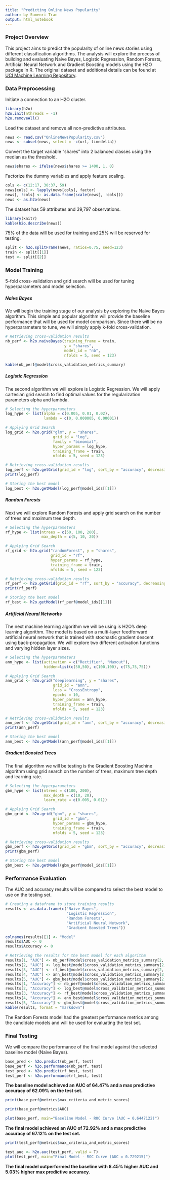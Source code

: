 ---
title: "Predicting Online News Popularity"
author: by Sumenri Tran
output: html_notebook
---

### Project Overview
This project aims to predict the popularity of online news stories using different classification algorithms. The analysis will explore the process of building and evaluating Naive Bayes, Logistic Regression, Random Forests, Artificial Neural Network and Gradient Boosting models using the H2O package in R. The original dataset and additional details can be found at [UCI Machine Learning Repository](https://archive.ics.uci.edu/ml/datasets/Online+News+Popularity).

### Data Preprocessing

Initiate a connection to an H2O cluster.
```{r, echo=TRUE, message=FALSE, warning=FALSE, results=FALSE}
library(h2o)
h2o.init(nthreads = -1)
h2o.removeAll()
```

Load the dataset and remove all non-predictive attributes.
```{r, echo=TRUE, message=FALSE, warning=FALSE, results=FALSE}
news <- read.csv("OnlineNewsPopularity.csv")
news <- subset(news, select = -c(url, timedelta))
```

Convert the target variable "shares" into 2 balanced classes using the median as the threshold.
```{r, echo=TRUE, message=FALSE, warning=FALSE, results=FALSE}
news$shares <- ifelse(news$shares >= 1400, 1, 0)
```

Factorize the dummy variables and apply feature scaling.
```{r, echo=TRUE, message=FALSE, warning=FALSE, results=FALSE}
cols <- c(12:17, 30:37, 59)
news[cols] <- lapply(news[cols], factor)
news[, !cols] <- as.data.frame(scale(news[, !cols]))
news <- as.h2o(news)
```
The dataset has 59 attributes and 39,797 observations.
```{r, echo=TRUE, message=FALSE, warning=FALSE}
library(knitr)
kable(h2o.describe(news))
```

75% of the data will be used for training and 25% will be reserved for testing.
```{r, echo=TRUE, message=FALSE, warning=FALSE, results=FALSE}
split <- h2o.splitFrame(news, ratios=0.75, seed=123)
train <- split[[1]]
test <- split[[2]]
```

### Model Training
5-fold cross-validation and grid search will be used for tuning hyperparameters and model selection.

##### Naive Bayes
We will begin the training stage of our analysis by exploring the Naive Bayes algorithm. This simple and popular algorithm will provide the baseline performance that will be used for model comparison. Since there will be no hyperparameters to tune, we will simply apply k-fold cross-validation.
```{r, echo=TRUE, message=FALSE, warning=FALSE, results=FALSE}
# Retrieving cross-validation results
nb_perf <- h2o.naiveBayes(training_frame = train,
                          y = "shares", 
                          model_id = "nb",
                          nfolds = 5, seed = 123)
```

```{r}
kable(nb_perf@model$cross_validation_metrics_summary)
```

##### Logistic Regression
The second algorithm we will explore is Logistic Regression. We will apply cartesian grid search to find optimal values for the regularization parameters alpha and lambda.
```{r, echo=TRUE, message=FALSE, warning=FALSE, results=FALSE}
# Selecting the hyperparameters
log_hype <- list(alpha = c(0.005, 0.01, 0.02), 
                 lambda = c(0, 0.000005, 0.00001))

# Applying Grid Search
log_grid <- h2o.grid("glm", y = "shares", 
                     grid_id = "log",
                     family = "binomial",
                     hyper_params = log_hype, 
                     training_frame = train,
                     nfolds = 5, seed = 123)
```

```{r}
# Retrieving cross-validation results
log_perf <- h2o.getGrid(grid_id = "log", sort_by = "accuracy", decreasing = T)
print(log_perf)

# Storing the best model
log_best <- h2o.getModel(log_perf@model_ids[[1]])
```

##### Random Forests
Next we will explore Random Forests and apply grid search on the number of trees and maximum tree depth.
```{r, echo=TRUE, message=FALSE, warning=FALSE, results=FALSE}
# Selecting the hyperparameters
rf_hype <- list(ntrees = c(50, 100, 200), 
                max_depth = c(5, 10, 20))

# Applying Grid Search
rf_grid <- h2o.grid("randomForest", y = "shares", 
                    grid_id = "rf",
                    hyper_params = rf_hype, 
                    training_frame = train, 
                    nfolds = 5, seed = 123)
```

```{r}
# Retrieving cross-validation results
rf_perf <- h2o.getGrid(grid_id = "rf", sort_by = "accuracy", decreasing = T)
print(rf_perf)

# Storing the best model
rf_best <- h2o.getModel(rf_perf@model_ids[[1]])
```

##### Artificial Neural Networks
The next machine learning algorithm we will be using is H2O's deep learning algorithm. The model is based on a multi-layer feedforward artificial neural network that is trained with stochastic gradient descent using back-propagation. We will explore two different activation functions and varying hidden layer sizes.
```{r, echo=TRUE, message=FALSE, warning=FALSE, results=FALSE}
# Selecting the hyperparameters
ann_hype <- list(activation = c("Rectifier", "Maxout"),
                 hidden=list(c(50,50), c(100,100), c(75,75,75)))

# Applying Grid Search
ann_grid <- h2o.grid("deeplearning", y = "shares", 
                     grid_id = "ann",
                     loss = "CrossEntropy",
                     epochs = 10,
                     hyper_params = ann_hype, 
                     training_frame = train, 
                     nfolds = 5, seed = 123)
```

```{r}
# Retrieving cross-validation results
ann_perf <- h2o.getGrid(grid_id = "ann", sort_by = "accuracy", decreasing = T)
print(ann_perf)

# Storing the best model
ann_best <- h2o.getModel(ann_perf@model_ids[[1]])
```

##### Gradient Boosted Trees
The final algorithm we will be testing is the Gradient Boosting Machine algorithm using grid search on the number of trees, maximum tree depth and learning rate.
```{r, echo=TRUE, message=FALSE, warning=FALSE, results=FALSE}
# Selecting the hyperparameters
gbm_hype <- list(ntrees = c(100, 200), 
                 max_depth = c(10, 20), 
                 learn_rate = c(0.005, 0.01))

# Applying Grid Search
gbm_grid <- h2o.grid("gbm", y = "shares", 
                     grid_id = "gbm",
                     hyper_params = gbm_hype, 
                     training_frame = train, 
                     nfolds = 5, seed = 123)
```

```{r}
# Retrieving cross-validation results
gbm_perf <- h2o.getGrid(grid_id = "gbm", sort_by = "accuracy", decreasing = T)
print(gbm_perf)

# Storing the best model
gbm_best <- h2o.getModel(gbm_perf@model_ids[[1]])
```

### Performance Evaluation
The AUC and accuracy results will be compared to select the best model to use on the testing set.
```{r}
# Creating a dataframe to store training results
results <- as.data.frame(c("Naive Bayes",
                           "Logistic Regression",
                           "Random Forests",
                           "Artificial Neural Network", 
                           "Gradient Boosted Trees"))

colnames(results)[1] <- "Model"
results$AUC <- 0
results$Accuracy <- 0

# Retrieving the results for the best model for each algorithm
results[1, "AUC"] <- nb_perf@model$cross_validation_metrics_summary[2, 1]
results[2, "AUC"] <- log_best@model$cross_validation_metrics_summary[2, 1]
results[3, "AUC"] <- rf_best@model$cross_validation_metrics_summary[2, 1]
results[4, "AUC"] <- ann_best@model$cross_validation_metrics_summary[2, 1]
results[5, "AUC"] <- gbm_best@model$cross_validation_metrics_summary[2, 1]
results[1, "Accuracy"] <- nb_perf@model$cross_validation_metrics_summary[1, 1]
results[2, "Accuracy"] <- log_best@model$cross_validation_metrics_summary[1, 1]
results[3, "Accuracy"] <- rf_best@model$cross_validation_metrics_summary[1, 1]
results[4, "Accuracy"] <- ann_best@model$cross_validation_metrics_summary[1, 1]
results[5, "Accuracy"] <- gbm_best@model$cross_validation_metrics_summary[1, 1]
kable(results, format = "markdown")
```
The Random Forests model had the greatest performance metrics among the candidate models and will be used for evaluating the test set.

### Final Testing
We will compare the performance of the final model against the selected baseline model (Naive Bayes).
```{r, echo=TRUE, message=FALSE, warning=FALSE, results=FALSE}
base_pred <- h2o.predict(nb_perf, test)
base_perf <- h2o.performance(nb_perf, test)
test_pred <- h2o.predict(rf_best, test)
test_perf <- h2o.performance(rf_best, test)
```
**The baseline model achieved an AUC of 64.47% and a max predictive accuracy of 62.09% on the test set.** 
```{r}
print(base_perf@metrics$max_criteria_and_metric_scores)
```

```{r}
print(base_perf@metrics$AUC)
```
```{r}
plot(base_perf, main="Baseline Model - ROC Curve (AUC = 0.6447122)")
```

**The final model achieved an AUC of 72.92% and a max predictive accuracy of 67.12% on the test set.** 
```{r}
print(test_perf@metrics$max_criteria_and_metric_scores)
```

```{r}
test_auc <- h2o.auc(test_perf, valid = T)
plot(test_perf, main="Final Model - ROC Curve (AUC = 0.729215)")
```
**The final model outperformed the baseline with 8.45% higher AUC and 5.03% higher max predictive accuracy.** 